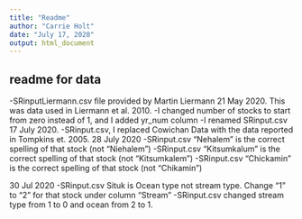 ```yaml
---
title: "Readme"
author: "Carrie Holt"
date: "July 17, 2020"
output: html_document
---
```

## readme for data



-SRinputLiermann.csv file provided by Martin Liermann 21 May 2020. This was data used in Liermann et al. 2010.
-I changed number of stocks to start from zero instead of 1, and I added yr_num column
-I renamed SRinput.csv
17 July 2020.
-SRinput.csv, I replaced Cowichan Data with the data reported in Tompkins et. 2005.
28 July 2020
-SRinput.csv "Nehalem" is the correct spelling of that stock (not "Niehalem")
-SRinput.csv "Kitsumkalum" is the correct spelling of that stock (not "Kitsumkalem")
-SRinput.csv "Chickamin" is the correct spelling of that stock (not "Chikamin")

30 Jul 2020
-SRinput.csv Situk is Ocean type not stream type. Change "1" to "2" for that stock under column "Stream"
-SRinput.csv changed stream type from 1 to 0 and ocean from 2 to 1.
